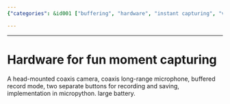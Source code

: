 ```yaml
---
{"categories": &id001 ["buffering", "hardware", "instant capturing", "video capturing"], "category": "Wearable Devices", "date": "2023-12-22 23:52:59", "description": "This device allows you to capture fun moments by using a head-mounted coaxial camera and long-range microphone. It offers buffered recording mode, separate buttons for recording and saving, is implemented with Micropython, has a large battery, and is designed for enjoyment.", "tags": *id001, "title": "Hardware for fun moment capturing"}

---
```


------

# Hardware for fun moment capturing

A head-mounted coaxis camera, coaxis long-range microphone, buffered record mode, two separate buttons for recording and saving, implementation in micropython. large battery.

